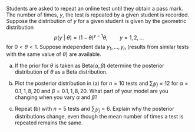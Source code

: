 Students are asked to repeat an online test until they obtain a pass mark.  The number of times, $y$, the test is repeated by a given student is recorded.  Suppose the distribution of $y$ for a given student is given by the geometric distribution
$$p(y~|~\theta)= (1-\theta)^{y-1} \theta, \quad \quad y=1,2,\ldots $$
for $0 < \theta < 1$.  Suppose independent data $y_1,\ldots,y_n$ (results from similar tests with the same value of $\theta$) are available.  

(a) If the prior for $\theta$ is taken as $\text{Beta}(\alpha,\beta)$ determine the posterior distribution of $\theta$ as a Beta distribution.

(b) Plot the posterior distribution in (a) for $n=10$ tests and $\sum_j {y_j} = 12$ for $\alpha = 0.1, 1, 8, 20$ and  $\beta = 0.1, 1, 8, 20$. What part of your model are you changing when you vary $\alpha$ and $\beta$?

(c) Repeat (b) with  $n=5$ tests and $\sum_j {y_j} = 6$. Explain why the posterior distributions change, even though the mean number of times a test is repeated remains the same.